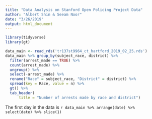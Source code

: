 ```yaml
---
title: "Data Analysis on Stanford Open Policing Project Data"
author: "Albert Shin & Seeam Noor"
date: "3/26/2019"
output: html_document
---
```

```r
library(tidyverse)
library(gt)
```

```r

data_main <- read_rds('tr137st9964_ct_hartford_2019_02_25.rds')
data_main %>% group_by(subject_race, district) %>% 
  filter(arrest_made == TRUE) %>%
  count(arrest_made) %>%
  ungroup() %>%
  select(-arrest_made) %>%
  rename("Race" = subject_race, "District" = district) %>%
  spread(key = Race, value = n) %>%
  gt() %>%
  tab_header(
      title = "Number of arrests made by race and district")

```

The first day in the data is `r data_main %>% arrange(date) %>% select(date) %>% slice(1)`